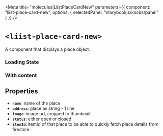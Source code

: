 
<Meta
  title="molecules|LiistPlaceCardNew"
  parameters={{
    component: "liist-place-card-new",
    options: { selectedPanel: "storybookjs/knobs/panel" }
  }}
/>

# `<liist-place-card-new>`

A component that displays a place object.

### Loading State
<Preview>
  <liist-place-card-new></liist-place-card-new>
</Preview>

### With content
<Preview>
  <liist-place-card-new
    name="Place Name"
    address="Graefestraße 76, 10967 Berlin"
    status="OPEN"
    image="https://lh3.googleusercontent.com/p/AF1QipNMRSXPYxXoHdar12LmfEuassK6Ggt_Pd7uB9U=s1600-w200"
  ></liist-place-card-new>
</Preview>


## Properties

- **`name`**: name of the place
- **`address`**: place as string - 1 line
- **`image`**: image url, cropped to thumbnail
- **`status`**: either open or closed
- **`itemId`**: itemId of that place to be able to quickly fetch place details from firestore.

